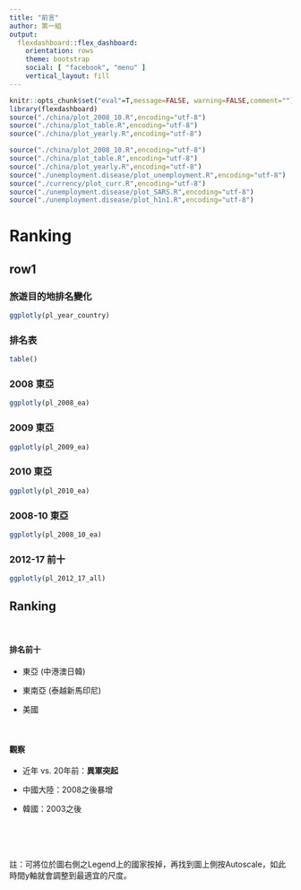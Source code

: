 ```yaml
---
title: "前言"
author: 第一組
output: 
  flexdashboard::flex_dashboard:
    orientation: rows
    theme: bootstrap
    social: [ "facebook", "menu" ]
    vertical_layout: fill
---
```


```r
knitr::opts_chunk$set("eval"=T,message=FALSE, warning=FALSE,comment="") # set global: overide indi. chunks 
library(flexdashboard)
source("./china/plot_2008_10.R",encoding="utf-8")
source("./china/plot_table.R",encoding="utf-8")
source("./china/plot_yearly.R",encoding="utf-8")
```

```r
source("./china/plot_2008_10.R",encoding="utf-8")
source("./china/plot_table.R",encoding="utf-8")
source("./china/plot_yearly.R",encoding="utf-8")
source("./unemployment.disease/plot_unemployment.R",encoding="utf-8")
source("./currency/plot_curr.R",encoding="utf-8")
source("./unemployment.disease/plot_SARS.R",encoding="utf-8")
source("./unemployment.disease/plot_h1n1.R",encoding="utf-8")
```


Ranking {data-navmenu="概觀" data-commentary-width=23 data-icon="glyphicon glyphicon-signal"}
=========================================

row1 {.tabset}
--------------------

### 旅遊目的地排名變化
```r
ggplotly(pl_year_country)
```

### 排名表
```r
table()
```

### 2008 東亞
```r
ggplotly(pl_2008_ea)
```

### 2009 東亞
```r
ggplotly(pl_2009_ea)
```

### 2010 東亞
```r
ggplotly(pl_2010_ea)
```

### 2008-10 東亞
```r
ggplotly(pl_2008_10_ea)
```

### 2012-17 前十
```r
ggplotly(pl_2012_17_all)
```


Ranking {.sidebar}
-------------------------------------

<br>

#### 排名前十

* 東亞 (中港澳日韓)

* 東南亞 (泰越新馬印尼)

* 美國

<br>

#### 觀察

    
* 近年 vs. 20年前：**異軍突起**
    
* 中國大陸：2008之後暴增
    
* 韓國：2003之後


<br><br><br>

<div class="absolute">
註：可將位於圖右側之Legend上的國家按掉，再找到圖上側按Autoscale，如此時間y軸就會調整到最適宜的尺度。
</div>


